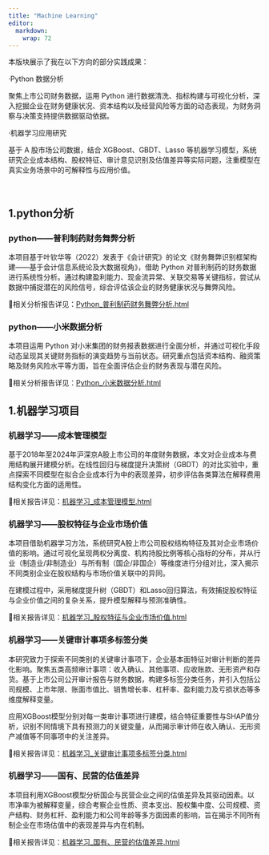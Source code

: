 ```yaml
---
title: "Machine Learning"
editor: 
  markdown: 
    wrap: 72
---
```


本版块展示了我在以下方向的部分实践成果：

·Python 数据分析

聚焦上市公司财务数据，运用 Python 进行数据清洗、指标构建与可视化分析，深入挖掘企业在财务健康状况、资本结构以及经营风险等方面的动态表现，为财务洞察与决策支持提供数据驱动依据。

·机器学习应用研究

基于 A 股市场公司数据，结合 XGBoost、GBDT、Lasso 等机器学习模型，系统研究企业成本结构、股权特征、审计意见识别及估值差异等实际问题，注重模型在真实业务场景中的可解释性与应用价值。



&emsp;

## 1.python分析
### python——普利制药财务舞弊分析
本项目基于叶钦华等（2022）发表于《会计研究》的论文《财务舞弊识别框架构建——基于会计信息系统论及大数据视角》，借助 Python 对普利制药的财务数据进行系统性分析。通过构建盈利能力、现金流异常、关联交易等关键指标，尝试从数据中捕捉潜在的风险信号，综合评估该企业的财务健康状况与舞弊风险。

📄相关分析报告详见：[Python_普利制药财务舞弊分析.html](html\Python_普利制药财务舞弊分析.html)


### python——小米数据分析
本项目运用 Python 对小米集团的财务报表数据进行全面分析，并通过可视化手段动态呈现其关键财务指标的演变趋势与当前状态。研究重点包括资本结构、融资策略及财务风险水平等方面，旨在全面评估企业的财务表现与潜在风险。

📄相关分析报告详见：[Python_小米数据分析.html](html\Python_小米数据分析.html)

## 1.机器学习项目
### 机器学习——成本管理模型
基于2018年至2024年沪深京A股上市公司的年度财务数据，本文对企业成本与费用结构展开建模分析。在线性回归与梯度提升决策树（GBDT）的对比实验中，重点探索不同模型在拟合企业成本行为中的表现差异，初步评估各类算法在解释费用结构变化方面的适用性。

📄相关报告详见：[机器学习_成本管理模型.html](html\机器学习_成本管理模型.html)


### 机器学习——股权特征与企业市场价值
本项目借助机器学习方法，系统研究A股上市公司股权结构特征及其对企业市场价值的影响。通过可视化呈现两权分离度、机构持股比例等核心指标的分布，并从行业（制造业/非制造业）与所有制（国企/非国企）等维度进行分组对比，深入揭示不同类别企业在股权结构与市场价值关联中的异同。

在建模过程中，采用梯度提升树（GBDT）和Lasso回归算法，有效捕捉股权特征与企业价值之间的复杂关系，提升模型解释与预测准确性。

📄相关报告详见：[机器学习_股权特征与企业市场价值.html](html\机器学习_股权特征与企业市场价值.html)

### 机器学习——关键审计事项多标签分类
本研究致力于探索不同类别的关键审计事项下，企业基本面特征对审计判断的差异化影响。聚焦五类高频审计事项：收入确认、其他事项、应收账款、无形资产和存货。基于上市公司公开审计报告与财务数据，构建多标签分类任务，并引入包括公司规模、上市年限、账面市值比、销售增长率、杠杆率、盈利能力及亏损状态等多维度解释变量。

应用XGBoost模型分别对每一类审计事项进行建模，结合特征重要性与SHAP值分析，识别不同情境下具有预测力的关键变量，从而揭示审计师在收入确认、无形资产减值等不同事项中的关注差异。

📄相关报告详见：[机器学习_关键审计事项多标签分类.html](html\机器学习_关键审计事项多标签分类.html)

### 机器学习——国有、民营的估值差异
本项目利用XGBoost模型分析国企与民营企业之间的估值差异及其驱动因素。以市净率为被解释变量，综合考察企业性质、资本支出、股权集中度、公司规模、资产结构、财务杠杆、盈利能力和公司年龄等多方面因素的影响，旨在揭示不同所有制企业在市场估值中的表现差异与内在机制。

📄相关报告详见：[机器学习_国有、民营的估值差异.html](html\机器学习_国有、民营的估值差异.html)